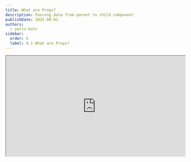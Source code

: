 ```yaml
---
title: What are Props?
description: Passing data from parent to child component
publishDate: 2025-08-01
authors:
  - yariv-katz
sidebar:
  order: 5
  label: 4.1 What are Props?
---
```



<div class="not-content flex">
	<iframe
		class="mx-auto mb-10"
		width="560"
		height="315"
		src="https://www.youtube.com/embed/3iNu1HetWRU?si=eZlNSyCVP-tODTjM"
		title="What are Props in React - Video Tutorial"
		allow="accelerometer; clipboard-write; encrypted-media; gyroscope; picture-in-picture; web-share"
		allowFullScreen
		loading="lazy"
		referrerPolicy="strict-origin-when-cross-origin"
		aria-label="What are Props in React - Video Tutorial"
		aria-describedby="iframe-video-description"
	/>
</div>
<span id="iframe-video-description" class="sr-only">
This video tutorial explains what props are in React, how they allow you to pass data from parent to child components, and demonstrates practical examples of using props in your own React applications.
</span>

Props give us the ability to pass data from a parent component to a child component.  
Let's take a look at a few examples...

## Passing props to DOM Elements

In the following example we are creating a React component that is passing props to `<img>` which will transform to an image DOM element ([`HTMLImageElement`](https://developer.mozilla.org/en-US/docs/Web/API/HTMLImageElement))

<div className="mt-5 not-content">
<Sandpack 
	client:load
	files={{
		"App.js": {
			readOnly: false,
			code: `
  return (
		<img 
        height="50"
        style={{
          backgroundColor: 'red',
          opacity: 0.5,
        }}
        onClick={() => {
          console.log('hello');
        }}
        src="https://images.stockcake.com/public/1/7/e/17e62d84-37f3-42b2-af37-c08c7beba06b_large/puppy-with-toy-stockcake.jpg"
		/>
  )
}`
		}		
	}}
	template="react" 
/>
</div>

Props can give values to DOM elements properties.
In this example we are populating the `height`, `style`, `onClick`, and `src` properties of the image DOM element.

## Passing props to React components

In the following example we have 2 components `<Parent>` and `<Child>`.  
The `<Parent>` is placing the `<Child>` component and passing props to that `<Child>`.  
The `<Child>` is using those props and showing them on screen.

<div className="mt-5 not-content">
<Sandpack 
	client:load
	files={{
		"App.js": {
			readOnly: false,
			code: `
			
  return (
		<Child name="Academeez" age={ 5 } />
  )
}`
		},
		"Child.js": {
			readOnly: false,
			code: `
	return (
		<div>
			<h1>My name is {props.name}</h1>
			<p>My age is {props.age}</p>
		</div>
	)
}
			`	
		}
	}}
	template="react" 
/>
</div>

Since component are functions, those props are just the arguments passed to that function, only they are wrapped in a single object argument called `props`.  
This means that if we are passing `<Child name="Academeez" age={ 5 } />` than the `<Child>` function:

```js
export default function Child(props) {
	...
}
```

will get a single argument (usually we name that `props` but it can be named differently) which looks like the following `Object`: `{name: 'Academeez', age: 5}`.

We can also use [`destructuring`](https://developer.mozilla.org/en-US/docs/Web/JavaScript/Reference/Operators/Destructuring) to grab those props like so:

```js
export default function Child({name, age}) {
	return (
		<div>
			<h1>My name is {name}</h1>
			<p>My age is {age}</p>
		</div>
	)
}
```

## Summary

In this introduction to `Props` we learned that `Props` is a mechanism for passing data from parent to child components in React.  
We can either use it to set properties on Dom Elements or to pass data to React components.  
In the following chapter about `Props` we will have a dedicated lessons about:
- Passing props to Dom Elements
- Passing props to React components
- Props and TypeScript
- Best practices and common patterns with props